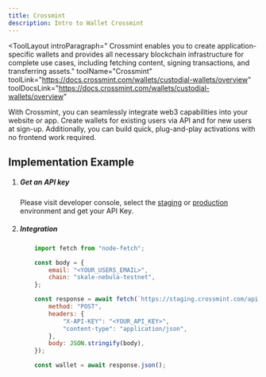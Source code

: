 ```yaml
---
title: Crossmint
description: Intro to Wallet Crossmint
---
```


<ToolLayout
    introParagraph="
Crossmint enables you to create application-specific wallets and provides all necessary blockchain infrastructure for complete use cases, including fetching content, signing transactions, and transferring assets."
    toolName="Crossmint"
    toolLink="https://docs.crossmint.com/wallets/custodial-wallets/overview"
    toolDocsLink="https://docs.crossmint.com/wallets/custodial-wallets/overview"
>

With Crossmint, you can seamlessly integrate web3 capabilities into your website or app. Create wallets for existing users via API and for new users at sign-up. Additionally, you can build quick, plug-and-play activations with no frontend work required.

## Implementation Example

<Steps>

1. ##### Get an API key

    Please visit developer console, select the [staging](https://staging.crossmint.com/signin?callbackUrl=/console) or [production](https://www.crossmint.com/signin?callbackUrl=/console) environment and get your API Key.

2. ##### Integration

    ```javascript
        import fetch from "node-fetch";

        const body = {
            email: "<YOUR_USERS_EMAIL>",
            chain: "skale-nebula-testnet",
        };

        const response = await fetch(`https://staging.crossmint.com/api/v1-alpha1/wallets`, {
            method: "POST",
            headers: {
                "X-API-KEY": "<YOUR_API_KEY>",
                "content-type": "application/json",
            },
            body: JSON.stringify(body),
        });

        const wallet = await response.json();
    ```

</Steps>
</ToolLayout>
